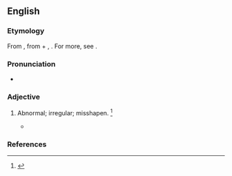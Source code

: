 ==English==

===Etymology===
From {{etyl|la|en}} {{m|la|abnormis}}, from {{m|la|ab-}} + {{m|la|norma||rule}}, {{suffix|en||ous}}. For more, see {{m|en|normal}}.

===Pronunciation===
* {{a|US}} {{IPA|en|/ˈæbˌnɔɹ.məs/|/əbˈnɔɹ.məs/}}

===Adjective===
{{en-adj}}

# {{lb|en|archaic}} Abnormal; irregular; misshapen. {{defdate|First attested in the mid 18<sup>th</sup> century.}}<ref name=SOED>{{R:SOED5|page=6}}</ref>
#* {{quote-journal|en|passage=A character of a more '''abnormous''' cast than his equally suspected coadjutor.|journal=State Trials}}

===References===
<references/>